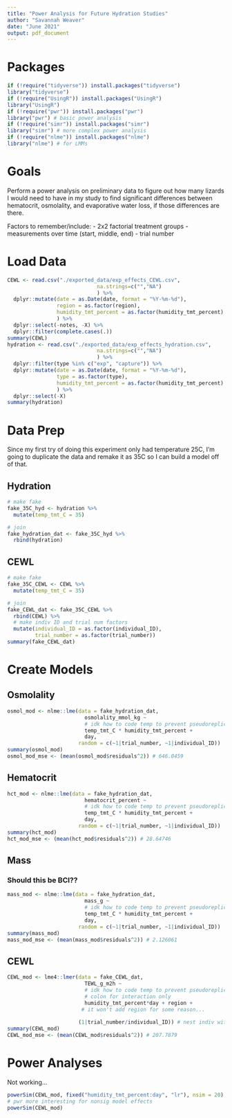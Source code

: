 ```yaml
---
title: "Power Analysis for Future Hydration Studies"
author: "Savannah Weaver"
date: "June 2021"
output: pdf_document
---
```


# Packages

```r
if (!require("tidyverse")) install.packages("tidyverse")
library("tidyverse")
if (!require("UsingR")) install.packages("UsingR")
library("UsingR")
if (!require("pwr")) install.packages("pwr")
library("pwr") # basic power analysis
if (!require("simr")) install.packages("simr")
library("simr") # more complex power analysis
if (!require("nlme")) install.packages("nlme")
library("nlme") # for LMMs
```


# Goals

Perform a power analysis on preliminary data to figure out how many lizards I would need to have in my study to find significant differences between hematocrit, osmolality, and evaporative water loss, if those differences are there. 

Factors to remember/include:
- 2x2 factorial treatment groups
- measurements over time (start, middle, end)
- trial number



# Load Data

```r
CEWL <- read.csv("./exported_data/exp_effects_CEWL.csv",
                             na.strings=c("","NA")
                             ) %>%
  dplyr::mutate(date = as.Date(date, format = "%Y-%m-%d"),
                region = as.factor(region),
                humidity_tmt_percent = as.factor(humidity_tmt_percent)
                ) %>%
  dplyr::select(-notes, -X) %>%
  dplyr::filter(complete.cases(.))
summary(CEWL)
hydration <- read.csv("./exported_data/exp_effects_hydration.csv",
                             na.strings=c("","NA")
                             ) %>%
  dplyr::filter(type %in% c("exp", "capture")) %>%
  dplyr::mutate(date = as.Date(date, format = "%Y-%m-%d"),
                type = as.factor(type),
                humidity_tmt_percent = as.factor(humidity_tmt_percent)
                ) %>%
  dplyr::select(-X) 
summary(hydration)
```





# Data Prep

Since my first try of doing this experiment only had temperature 25C, I'm going to duplicate the data and remake it as 35C so I can build a model off of that.

## Hydration

```r
# make fake
fake_35C_hyd <- hydration %>%
  mutate(temp_tmt_C = 35)

# join
fake_hydration_dat <- fake_35C_hyd %>%
  rbind(hydration)
```

## CEWL

```r
# make fake
fake_35C_CEWL <- CEWL %>%
  mutate(temp_tmt_C = 35)

# join
fake_CEWL_dat <- fake_35C_CEWL %>%
  rbind(CEWL) %>%
  # make indiv ID and trial num factors
  mutate(individual_ID = as.factor(individual_ID),
         trial_number = as.factor(trial_number))
summary(fake_CEWL_dat)
```



# Create Models

## Osmolality

```r
osmol_mod <- nlme::lme(data = fake_hydration_dat,
                         osmolality_mmol_kg ~ 
                         # idk how to code temp to prevent pseudoreplication
                         temp_tmt_C * humidity_tmt_percent +
                         day, 
                       random = c(~1|trial_number, ~1|individual_ID))
summary(osmol_mod)
osmol_mod_mse <- (mean(osmol_mod$residuals^2)) # 646.0459
```


## Hematocrit

```r
hct_mod <- nlme::lme(data = fake_hydration_dat,
                         hematocrit_percent ~ 
                         # idk how to code temp to prevent pseudoreplication
                         temp_tmt_C * humidity_tmt_percent +
                         day, 
                       random = c(~1|trial_number, ~1|individual_ID))
summary(hct_mod)
hct_mod_mse <- (mean(hct_mod$residuals^2)) # 28.64746
```


## Mass
### Should this be BCI??

```r
mass_mod <- nlme::lme(data = fake_hydration_dat,
                         mass_g ~ 
                         # idk how to code temp to prevent pseudoreplication
                         temp_tmt_C * humidity_tmt_percent +
                         day, 
                       random = c(~1|trial_number, ~1|individual_ID))
summary(mass_mod)
mass_mod_mse <- (mean(mass_mod$residuals^2)) # 2.126061
```


## CEWL

```r
CEWL_mod <- lme4::lmer(data = fake_CEWL_dat,
                         TEWL_g_m2h ~ 
                         # idk how to code temp to prevent pseudoreplication
                         # colon for interaction only
                         humidity_tmt_percent*day + region +
                        # it won't add region for some reason... 
                        
                       (1|trial_number/individual_ID)) # nest indiv within trial num
summary(CEWL_mod)
CEWL_mod_mse <- (mean(CEWL_mod$residuals^2)) # 207.7879
```




# Power Analyses

Not working... 

```r
powerSim(CEWL_mod, fixed("humidity_tmt_percent:day", "lr"), nsim = 20)
# pwr more interesting for nonsig model effects
powerSim(CEWL_mod)
```
























